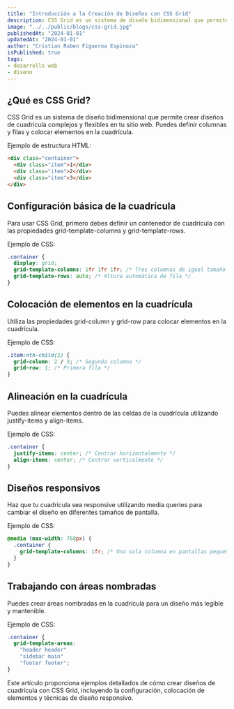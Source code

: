 ```yaml
---
title: "Introducción a la Creación de Diseños con CSS Grid"
description: CSS Grid es un sistema de diseño bidimensional que permite crear diseños de cuadrícula complejos y flexibles en tu sitio web..
image: "../../public/blogs/css-grid.jpg"
publishedAt: "2024-01-01"
updatedAt: "2024-01-01"
author: "Cristian Ruben Figueroa Espinoza"
isPublished: true
tags: 
- desarrollo web
- diseno
---
```


## ¿Qué es CSS Grid?

CSS Grid es un sistema de diseño bidimensional que permite crear diseños de cuadrícula complejos y flexibles en tu sitio web. Puedes definir columnas y filas y colocar elementos en la cuadrícula.

Ejemplo de estructura HTML:

```html
<div class="container">
  <div class="item">1</div>
  <div class="item">2</div>
  <div class="item">3</div>
</div>
```
## Configuración básica de la cuadrícula
Para usar CSS Grid, primero debes definir un contenedor de cuadrícula con las propiedades grid-template-columns y grid-template-rows.

Ejemplo de CSS:

```css
.container {
  display: grid;
  grid-template-columns: 1fr 1fr 1fr; /* Tres columnas de igual tamaño */
  grid-template-rows: auto; /* Altura automática de fila */
}
```
## Colocación de elementos en la cuadrícula
Utiliza las propiedades grid-column y grid-row para colocar elementos en la cuadrícula.

Ejemplo de CSS:

```css
.item:nth-child(2) {
  grid-column: 2 / 3; /* Segunda columna */
  grid-row: 1; /* Primera fila */
}
```
## Alineación en la cuadrícula
Puedes alinear elementos dentro de las celdas de la cuadrícula utilizando justify-items y align-items.

Ejemplo de CSS:

```css
.container {
  justify-items: center; /* Centrar horizontalmente */
  align-items: center; /* Centrar verticalmente */
}
```
## Diseños responsivos
Haz que tu cuadrícula sea responsive utilizando media queries para cambiar el diseño en diferentes tamaños de pantalla.

Ejemplo de CSS:

```css
@media (max-width: 768px) {
  .container {
    grid-template-columns: 1fr; /* Una sola columna en pantallas pequeñas */
  }
}
```
## Trabajando con áreas nombradas
Puedes crear áreas nombradas en la cuadrícula para un diseño más legible y mantenible.

Ejemplo de CSS:

```css
.container {
  grid-template-areas:
    "header header"
    "sidebar main"
    "footer footer";
}
```
Este artículo proporciona ejemplos detallados de cómo crear diseños de cuadrícula con CSS Grid, incluyendo la configuración, colocación de elementos y técnicas de diseño responsivo.

